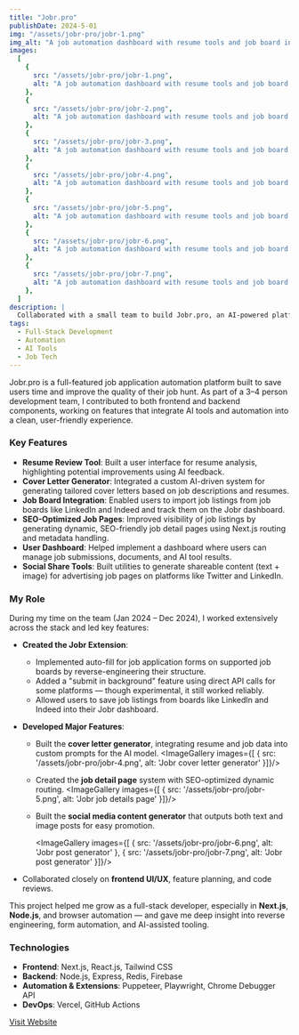 ```yaml
---
title: "Jobr.pro"
publishDate: 2024-5-01
img: "/assets/jobr-pro/jobr-1.png"
img_alt: "A job automation dashboard with resume tools and job board integrations"
images:
  [
    {
      src: "/assets/jobr-pro/jobr-1.png",
      alt: "A job automation dashboard with resume tools and job board integrations",
    },
    {
      src: "/assets/jobr-pro/jobr-2.png",
      alt: "A job automation dashboard with resume tools and job board integrations",
    },
    {
      src: "/assets/jobr-pro/jobr-3.png",
      alt: "A job automation dashboard with resume tools and job board integrations",
    },
    {
      src: "/assets/jobr-pro/jobr-4.png",
      alt: "A job automation dashboard with resume tools and job board integrations",
    },
    {
      src: "/assets/jobr-pro/jobr-5.png",
      alt: "A job automation dashboard with resume tools and job board integrations",
    },
    {
      src: "/assets/jobr-pro/jobr-6.png",
      alt: "A job automation dashboard with resume tools and job board integrations",
    },
    {
      src: "/assets/jobr-pro/jobr-7.png",
      alt: "A job automation dashboard with resume tools and job board integrations",
    },
  ]
description: |
  Collaborated with a small team to build Jobr.pro, an AI-powered platform that streamlines job applications with tools like resume reviews, cover letter generation, and automated job submissions.
tags:
  - Full-Stack Development
  - Automation
  - AI Tools
  - Job Tech
---
```



Jobr.pro is a full-featured job application automation platform built to save users time and improve the quality of their job hunt. As part of a 3–4 person development team, I contributed to both frontend and backend components, working on features that integrate AI tools and automation into a clean, user-friendly experience.

### Key Features

- **Resume Review Tool**: Built a user interface for resume analysis, highlighting potential improvements using AI feedback.
- **Cover Letter Generator**: Integrated a custom AI-driven system for generating tailored cover letters based on job descriptions and resumes.
- **Job Board Integration**: Enabled users to import job listings from job boards like LinkedIn and Indeed and track them on the Jobr dashboard.
- **SEO-Optimized Job Pages**: Improved visibility of job listings by generating dynamic, SEO-friendly job detail pages using Next.js routing and metadata handling.
- **User Dashboard**: Helped implement a dashboard where users can manage job submissions, documents, and AI tool results.
- **Social Share Tools**: Built utilities to generate shareable content (text + image) for advertising job pages on platforms like Twitter and LinkedIn.

### My Role

During my time on the team (Jan 2024 – Dec 2024), I worked extensively across the stack and led key features:

- **Created the Jobr Extension**:

  - Implemented auto-fill for job application forms on supported job boards by reverse-engineering their structure.
  - Added a "submit in background" feature using direct API calls for some platforms — though experimental, it still worked reliably.
  - Allowed users to save job listings from boards like LinkedIn and Indeed into their Jobr dashboard.

- **Developed Major Features**:

  - Built the **cover letter generator**, integrating resume and job data into custom prompts for the AI model.
      <ImageGallery images={[ { src: '/assets/jobr-pro/jobr-4.png', alt: 'Jobr cover letter generator' }]}/>

  - Created the **job detail page** system with SEO-optimized dynamic routing.
      <ImageGallery images={[ { src: '/assets/jobr-pro/jobr-5.png', alt: 'Jobr job details page' }]}/>

  - Built the **social media content generator** that outputs both text and image posts for easy promotion.

    <ImageGallery images={[ { src: '/assets/jobr-pro/jobr-6.png', alt: 'Jobr post generator' }, { src: '/assets/jobr-pro/jobr-7.png', alt: 'Jobr post generator' }]}/>

- Collaborated closely on **frontend UI/UX**, feature planning, and code reviews.

This project helped me grow as a full-stack developer, especially in **Next.js**, **Node.js**, and browser automation — and gave me deep insight into reverse engineering, form automation, and AI-assisted tooling.

### Technologies

- **Frontend**: Next.js, React.js, Tailwind CSS
- **Backend**: Node.js, Express, Redis, Firebase
- **Automation & Extensions**: Puppeteer, Playwright, Chrome Debugger API
- **DevOps**: Vercel, GitHub Actions

[Visit Website](https://jobr.pro/)
